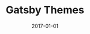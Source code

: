 ---
slug: gatsby-themes
date: 2017-01-01
title: 'Gatsby Themes'
description: 'A Gatsby trumpet'
published: true
cover: ./gatsbythemethumb.png
type: ['illustration']
---